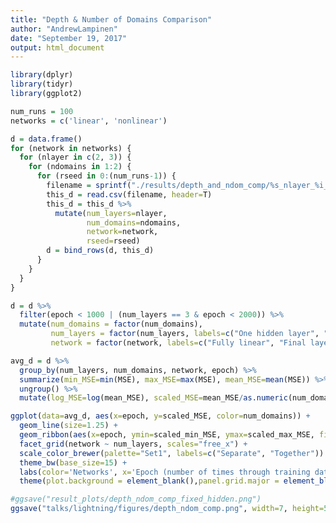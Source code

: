 ```yaml
---
title: "Depth & Number of Domains Comparison"
author: "AndrewLampinen"
date: "September 19, 2017"
output: html_document
---
```

```r
library(dplyr)
library(tidyr)
library(ggplot2)
```

```r
num_runs = 100
networks = c('linear', 'nonlinear')

d = data.frame()
for (network in networks) {
  for (nlayer in c(2, 3)) {
    for (ndomains in 1:2) {
      for (rseed in 0:(num_runs-1)) {
        filename = sprintf("./results/depth_and_ndom_comp/%s_nlayer_%i_ndomains_%i_rseed_%i_loss_track.csv",network,nlayer,ndomains,rseed)
        this_d = read.csv(filename, header=T)
        this_d = this_d %>%
          mutate(num_layers=nlayer,
                 num_domains=ndomains,
                 network=network,
                 rseed=rseed)
        d = bind_rows(d, this_d)
      }
    }
  }
}
```

```r
d = d %>%
  filter(epoch < 1000 | (num_layers == 3 & epoch < 2000)) %>%
  mutate(num_domains = factor(num_domains),
         num_layers = factor(num_layers, labels=c("One hidden layer", "Two hidden layers")),
         network = factor(network, labels=c("Fully linear", "Final layer nonlinear")))
```

```r
avg_d = d %>% 
  group_by(num_layers, num_domains, network, epoch) %>%
  summarize(min_MSE=min(MSE), max_MSE=max(MSE), mean_MSE=mean(MSE)) %>%
  ungroup() %>%
  mutate(log_MSE=log(mean_MSE), scaled_MSE=mean_MSE/as.numeric(num_domains), scaled_min_MSE=min_MSE/as.numeric(num_domains), scaled_max_MSE=max_MSE/as.numeric(num_domains))
```

```r
ggplot(data=avg_d, aes(x=epoch, y=scaled_MSE, color=num_domains)) +
  geom_line(size=1.25) +
  geom_ribbon(aes(x=epoch, ymin=scaled_min_MSE, ymax=scaled_max_MSE, fill=num_domains), alpha=0.3) +
  facet_grid(network ~ num_layers, scales="free_x") +
  scale_color_brewer(palette="Set1", labels=c("Separate", "Together")) +
  theme_bw(base_size=15) +
  labs(color='Networks', x='Epoch (number of times through training dataset)', y='Error (per family)') +
  theme(plot.background = element_blank(),panel.grid.major = element_blank(),panel.grid.minor = element_blank())
```
```r
#ggsave("result_plots/depth_ndom_comp_fixed_hidden.png")
ggsave("talks/lightning/figures/depth_ndom_comp.png", width=7, height=5)

```

